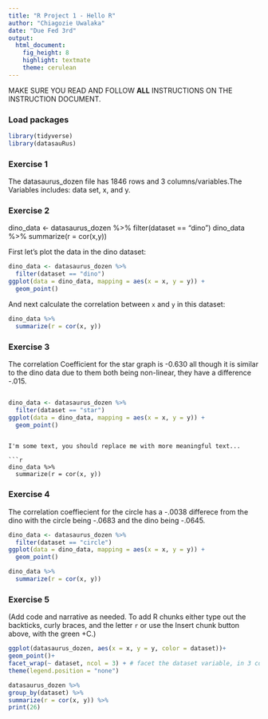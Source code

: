 ```yaml
---
title: "R Project 1 - Hello R"
author: "Chiagozie Uwalaka"
date: "Due Fed 3rd"
output: 
  html_document: 
    fig_height: 8
    highlight: textmate
    theme: cerulean
---
```


MAKE SURE YOU READ AND FOLLOW **ALL** INSTRUCTIONS ON THE INSTRUCTION DOCUMENT. 

### Load packages

```r
library(tidyverse) 
library(datasauRus)
```


### Exercise 1
 The datasaurus_dozen file has 1846 rows and 3 columns/variables.The Variables includes: data set, x, and y.

### Exercise 2
dino_data <- datasaurus_dozen %>%
filter(dataset == "dino")
dino_data %>%
summarize(r = cor(x,y))

First let's plot the data in the dino dataset:

```r
dino_data <- datasaurus_dozen %>%
  filter(dataset == "dino")
ggplot(data = dino_data, mapping = aes(x = x, y = y)) +
  geom_point()
```


And next calculate the correlation between `x` and `y` in this dataset:

```r
dino_data %>%
  summarize(r = cor(x, y))
```

### Exercise 3
The correlation Coefficient for the star graph is -0.630 all though it is similar to the dino data due to them both being non-linear, they have a difference -.015.
```r

```

```r
dino_data <- datasaurus_dozen %>%
  filter(dataset == "star")
ggplot(data = dino_data, mapping = aes(x = x, y = y)) +
  geom_point()
```

```

I'm some text, you should replace me with more meaningful text...
 
```r
dino_data %>%
  summarize(r = cor(x, y))

```

### Exercise 4

The correlation coeffiecient for the circle has a -.0038 differece from the dino with the circle being -.0683 and the dino being -.0645. 

```r
dino_data <- datasaurus_dozen %>%
  filter(dataset == "circle")
ggplot(data = dino_data, mapping = aes(x = x, y = y)) +
  geom_point()


```

```r
dino_data %>%
  summarize(r = cor(x, y))

```

### Exercise 5

(Add code and narrative as needed. To add R chunks either type out the backticks, curly braces, and the letter `r` or use the Insert chunk button above, with the green +C.)

```r
ggplot(datasaurus_dozen, aes(x = x, y = y, color = dataset))+
geom_point()+
facet_wrap(~ dataset, ncol = 3) + # facet the dataset variable, in 3 cols
theme(legend.position = "none")
```

```r
datasaurus_dozen %>%
group_by(dataset) %>%
summarize(r = cor(x, y)) %>%
print(26)
```

